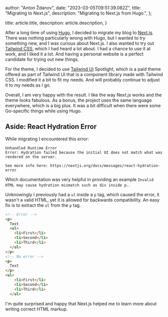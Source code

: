 
  author: "Anton Ždanov",
  date: "2023-03-05T09:51:39.082Z",
  title: "Migrating to Next.js",
  description: "Migrating to Next.js from Hugo.",
};

  title: article.title,
  description: article.description,
}


After a long time of using [Hugo](https://gohugo.io/), I decided to migrate my blog to [Next.js](https://nextjs.org/). There was nothing particularly wrong with Hugo,
but I wanted to try something new, and I was curious about Next.js. I also wanted to try out [Tailwind CSS](https://tailwindcss.com/), which I had heard a lot about.
I had a chance to use it at work, and I liked it a lot. And having a personal website is a perfect candidate for trying out new things.

For the theme, I decided to use [Tailwind UI](https://tailwindui.com/) Spotlight, which is a paid theme offered as part
of Tailwind UI that is a component library made with Tailwind CSS. I modified it a bit to fit my needs. And will probably
continue to adjust it to my needs as I go.

Overall, I am very happy with the result. I like the way Next.js works and the theme looks fabulous. As a bonus, the
project uses the same language everywhere, which is a big plus. It was a bit difficult when there were some Go-specific
things while using Hugo.

## Aside: React Hydration Error

While migrating I encountered this error:

```text
Unhandled Runtime Error
Error: Hydration failed because the initial UI does not match what was rendered on the server.

See more info here: https://nextjs.org/docs/messages/react-hydration-error
```

Which documentation was very helpful in providing an example `Invalid HTML may cause hydration mismatch such as div inside p.`.

Unknowingly I previously had a `ul` inside a `p` tag, which caused the error, it wasn't a valid HTML, yet it is allowed for backwards compatibility.
An easy fix is to extract the `ul` from the `p` tag.

```html
<!-- Error -->
<p>
  Text
  <ul>
    <li>First</li>
    <li>Second</li>
    <li>Third</li>
  </ul>
</p>
<!-- No error -->
<p>
  Text
</p>
<ul>
    <li>First</li>
    <li>Second</li>
    <li>Third</li>
  </ul>
```

I'm quite surprised and happy that Next.js helped me to learn more about writing correct HTML markup.
